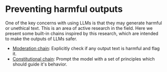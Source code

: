 # Preventing harmful outputs

One of the key concerns with using LLMs is that they may generate harmful or unethical text. This is an area of active research in the field. Here we present some built-in chains inspired by this research, which are intended to make the outputs of LLMs safer.

- [Moderation chain](/docs/guides/safety/moderation): Explicitly check if any output text is harmful and flag it.
- [Constitutional chain](/docs/guides/safety/constitutional_chain): Prompt the model with a set of principles which should guide it's behavior.
